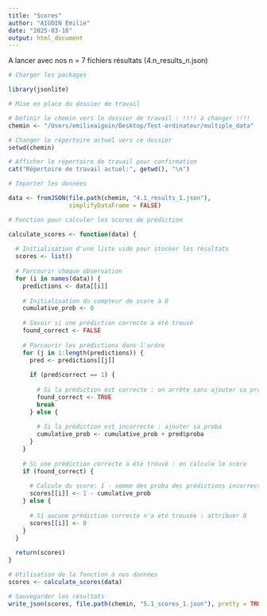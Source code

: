 ```yaml
---
title: "Scores"
author: "AIGOIN Emilie"
date: "2025-03-18"
output: html_document
---
```


A lancer avec nos n = 7 fichiers résultats (4.n_results_n.json)

```r

# Charger les packages

library(jsonlite)

```

```r

# Mise en place du dossier de travail

# Définir le chemin vers le dossier de travail : !!!! à changer !!!!
chemin <- "/Users/emilieaigoin/Desktop/Test-ordinateur/multiple_data"

# Changer le répertoire actuel vers ce dossier
setwd(chemin)

# Afficher le répertoire de travail pour confirmation
cat("Répertoire de travail actuel:", getwd(), "\n")

```

```r

# Importer les données 

data <- fromJSON(file.path(chemin, "4.1_results_1.json"), 
                 simplifyDataFrame = FALSE)

```


```r

# Fonction pour calculer les scores de prédiction

calculate_scores <- function(data) {
  
  # Initialisation d'une liste vide pour stocker les résultats
  scores <- list()
  
  # Parcourir chaque observation
  for (i in names(data)) {
    predictions <- data[[i]]
    
    # Initialisation du compteur de score à 0
    cumulative_prob <- 0
    
    # Savoir si une prédiction correcte a été trouvé
    found_correct <- FALSE
    
    # Parcourir les prédictions dans l'ordre
    for (j in 1:length(predictions)) {
      pred <- predictions[[j]]
      
      if (pred$correct == 1) {
        
        # Si la prédiction est correcte : on arrête sans ajouter sa proba
        found_correct <- TRUE
        break
      } else {
        
        # Si la prédiction est incorrecte : ajouter sa proba
        cumulative_prob <- cumulative_prob + pred$proba
      }
    }
    
    # Si une prédiction correcte a été trouvé : on calcule le score
    if (found_correct) {
      
      # Calcule du score: 1 - somme des proba des prédictions incorrectes
      scores[[i]] <- 1 - cumulative_prob
    } else {
      
      # Si aucune prédiction correcte n'a été trouvée : attribuer 0
      scores[[i]] <- 0
    }
  }
  
  return(scores)
}

```

```r

# Utilisation de la fonction à nos données
scores <- calculate_scores(data)

# Sauvegarder les résultats
write_json(scores, file.path(chemin, "5.1_scores_1.json"), pretty = TRUE)

```

